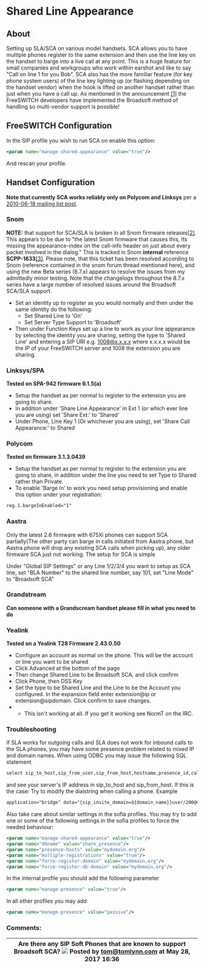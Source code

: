 
# Shared Line Appearance 

 

## About

Setting up SLA/SCA on various model handsets. SCA allows you to have multiple phones register to the same extension and then use the line key on the handset to barge into a live call at any point. This is a huge feature for small companies and workgroups who work within earshot and like to say "Call on line 1 for you Bob". SCA also has the more familiar feature (for key phone system users) of the line key lighting up (or flashing depending on the handset vendor) when the hook is lifted on another handset rather than just when you have a call up. As mentioned in the announcement [\[1\]](http://www.freeswitch.org/node/227) the FreeSWITCH developers have implemented the Broadsoft method of handling so multi-vendor support is possible!

## FreeSWITCH Configuration

In the SIP profile you wish to run SCA on enable this option:

```xml
<param name="manage-shared-appearance" value="true"/>
```

And rescan your profile.

## Handset Configuration

**Note that currently SCA works reliably only on Polycom and Linksys** per a [2010-06-18 mailing list post](http://lists.freeswitch.org/pipermail/freeswitch-users/2010-June/059382.html).

### Snom

**NOTE:** that support for SCA/SLA is broken in all Snom firmware releases[\[2\]](http://lists.freeswitch.org/pipermail/freeswitch-users/2010-June/059382.html). This appears to be due to "the latest Snom firmware that causes this, Its missing the appearance-index on the call-info header on just about every packet involved in the dialog." This is tracked in Snom **internal** reference **SCPP-1633**[\[3\]](http://forum.snom.com/index.php?showtopic=4585). Please note, that this ticket has been resolved according to Snom (reference contained in the snom forum thread mentioned here), and using the new Beta series (8.7.x) appears to resolve the issues from my admittedly minor testing. Note that the changelogs throughout the 8.7.x series have a large number of resolved issues around the Broadsoft SCA/SLA support.

* Set an identity up to register as you would normally and then under the same identity do the following:  
   * Set Shared Line to 'On'  
   * Set Server Type Support to 'Broadsoft'
* Then under Function Keys set up a line to work as your line appearance by selecting the identity you are sharing, setting the type to 'Shared Line' and entering a SIP URI e.g. 1008@x.x.x.x where x.x.x.x would be the IP of your FreeSWITCH server and 1008 the extension you are sharing.

### Linksys/SPA

**Tested on SPA-942 firmware 6.1.5(a)**

* Setup the handset as per normal to register to the extension you are going to share.
* In addition under 'Share Line Appearance' in Ext 1 (or which ever line you are using) set 'Share Ext:' to 'Shared'
* Under Phone, Line Key 1 (Or whichever you are using), set 'Share Call Appearance:' to Shared

### Polycom

**Tested on firmware 3.1.3.0439**

* Setup the handset as per normal to register to the extension you are going to share, in addition under the line you need to set Type to Shared rather than Private.
* To enable 'Barge In' to work you need setup provisioning and enable this option under your registration:

```xml
reg.1.bargeInEnabled="1"
```

### Aastra

Only the latest 2.6 firmware with 675Xi phones can support SCA partially(The other party can barge in calls initiated from Aastra phone, but Aastra phone will drop any existing SCA calls when picking up), any older firmware SCA just not working. The setup for SCA is simple

Under "Global SIP Settings" or any Line 1/2/3/4 you want to setup as SCA line, set "BLA Number" to the shared line number, say 101, set "Line Mode" to "Broadsoft SCA"

### Grandstream

**Can someone with a Grandscream handset please fill in what you need to do**

### Yealink

**Tested on a Yealink T28 Firmware 2.43.0.50**

* Configure an account as normal on the phone. This will be the account or line you want to be shared
* Click Advanced at the bottom of the page
* Then change Shared Line to be Broadsoft SCA, and click confirm
* Click Phone, then DSS Key
* Set the type to be Shared Line and the Line to be the Account you configured. In the expansion field enter extension@ip or extension@sipdomain. Click confirm to save changes.
* * This isn't working at all. If you get it working see NormT on the IRC.

### Troubleshooting

If SLA works for outgoing calls and SLA does not work for inbound calls to the SLA phones, you may have some presence problem related to mixed IP and domain names. When using ODBC you may issue the following SQL statement

```xml
select sip_to_host,sip_from_user,sip_from_host,hostname,presence_id,call_info from sip_dialogs;
```

and see your server's IP address in sip\_to\_host and sip\_from\_host. If this is the case: Try to modify the dialstring when calling a phone. Example

```xml
application="bridge" data="{sip_invite_domain=${domain_name}}user/200@mydomain.org"
```

Also take care about similar settings in the sofia profiles. You may try to add one or some of the following settings in the sofia profiles to force the needed behaviour:

```xml
<param name="manage-shared-appearance" value="true"/>
<param name="dbname" value="share_presence"/>
<param name="presence-hosts" value="mydomain.org"/>
<param name="multiple-registrations" value="true"/>
<param name="force-register-domain" value="mydomain.org"/>
<param name="force-register-db-domain" value="mydomain.org"/>
```

In the internal profile you should add the following parameter

```xml
<param name="manage-presence" value="true"/>
```

In all other profiles you may add

```xml
<param name="manage-presence" value="passive"/>
```

### Comments:

| Are there any SIP Soft Phones that are known to support Broadsoft SCA? ![](/images/icons/contenttypes/comment_16.png) Posted by tom@tomlynn.com at May 28, 2017 16:36 |
| -------------------------------------------------------------------------------------------------------------------------------------------------------------------- |


